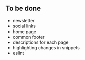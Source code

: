 ## To be done

- newsletter
- social links
- home page
- common footer
- descriptions for each page
- highlighting changes in snippets
- eslint